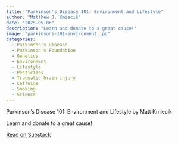 ```yaml
---
title: "Parkinson's Disease 101: Environment and Lifestyle"
author: "Matthew J. Kmiecik"
date: "2025-05-06"
description: "Learn and donate to a great cause!"
image: "parkinsons-101-environment.jpg"
categories:
  - Parkinson's Disease
  - Parkinson's Foundation
  - Genetics
  - Environment
  - Lifestyle
  - Pesticides
  - Traumatic brain injury
  - Caffeine
  - Smoking
  - Science
---
```


<div class="substack-post-embed"><p lang="en">Parkinson's Disease 101: Environment and Lifestyle by Matt Kmiecik</p><p>Learn and donate to a great cause!</p><a data-post-link href="https://mattkmiecik.substack.com/p/parkinsons-disease-101-environment">Read on Substack</a></div><script async src="https://substack.com/embedjs/embed.js" charset="utf-8"></script>